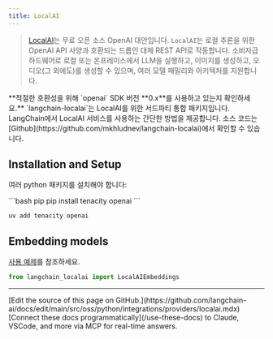 ```yaml
---
title: LocalAI
---
```


>[LocalAI](https://localai.io/)는 무료 오픈 소스 OpenAI 대안입니다.
> `LocalAI`는 로컬 추론을 위한 OpenAI API 사양과 호환되는 드롭인 대체 REST API로 작동합니다.
> 소비자급 하드웨어로 로컬 또는 온프레미스에서 LLM을 실행하고, 이미지를 생성하고,
> 오디오(그 외에도)를 생성할 수 있으며, 여러 모델 패밀리와 아키텍처를 지원합니다.

<Warning>
**적절한 호환성을 위해 `openai` SDK 버전 **0.x**를 사용하고 있는지 확인하세요.**
</Warning>

<Info>
`langchain-localai`는 LocalAI를 위한 서드파티 통합 패키지입니다. LangChain에서 LocalAI 서비스를 사용하는 간단한 방법을 제공합니다.
소스 코드는 [Github](https://github.com/mkhludnev/langchain-localai)에서 확인할 수 있습니다.
</Info>

## Installation and Setup

여러 python 패키지를 설치해야 합니다:

<CodeGroup>
```bash pip
pip install tenacity openai
```

```bash uv
uv add tenacity openai
```
</CodeGroup>


## Embedding models

[사용 예제](/oss/python/integrations/text_embedding/localai)를 참조하세요.

```python
from langchain_localai import LocalAIEmbeddings
```

---

<Callout icon="pen-to-square" iconType="regular">
    [Edit the source of this page on GitHub.](https://github.com/langchain-ai/docs/edit/main/src/oss/python/integrations/providers/localai.mdx)
</Callout>
<Tip icon="terminal" iconType="regular">
    [Connect these docs programmatically](/use-these-docs) to Claude, VSCode, and more via MCP for    real-time answers.
</Tip>
